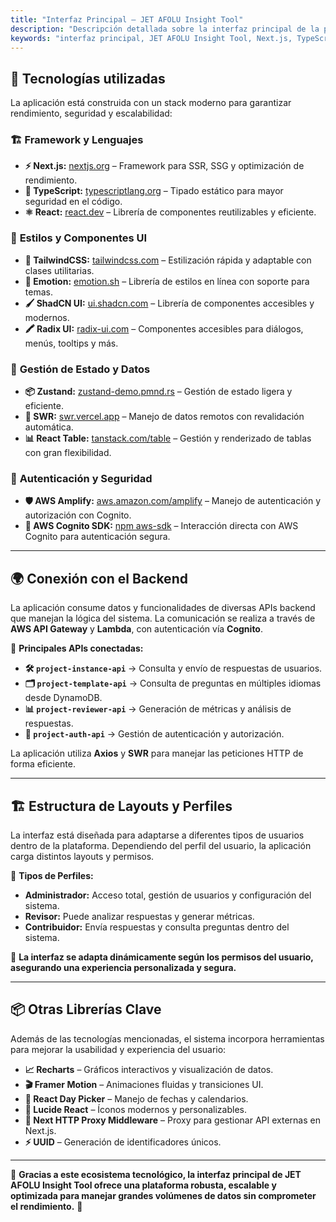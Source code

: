```yaml
---
title: "Interfaz Principal – JET AFOLU Insight Tool"
description: "Descripción detallada sobre la interfaz principal de la plataforma JET AFOLU Insight Tool, basada en Next.js, con un stack tecnológico moderno para garantizar rendimiento, escalabilidad y seguridad."
keywords: "interfaz principal, JET AFOLU Insight Tool, Next.js, TypeScript, React, AWS Amplify, autenticación, seguridad, TailwindCSS, React Table, AWS API Gateway, Cognito"
---
```

## 🚀 Tecnologías utilizadas

La aplicación está construida con un stack moderno para garantizar rendimiento, seguridad y escalabilidad:

### 🏗️ **Framework y Lenguajes**

- **⚡ Next.js:** [nextjs.org](https://nextjs.org/) – Framework para SSR, SSG y optimización de rendimiento.
- **📌 TypeScript:** [typescriptlang.org](https://www.typescriptlang.org/) – Tipado estático para mayor seguridad en el código.
- **⚛️ React:** [react.dev](https://es.react.dev/) – Librería de componentes reutilizables y eficiente.

### 🎨 **Estilos y Componentes UI**

- **🎨 TailwindCSS:** [tailwindcss.com](https://tailwindcss.com/) – Estilización rápida y adaptable con clases utilitarias.
- **💅 Emotion:** [emotion.sh](https://emotion.sh/docs/introduction) – Librería de estilos en línea con soporte para temas.
- **🖌️ ShadCN UI:** [ui.shadcn.com](https://ui.shadcn.com/) – Librería de componentes accesibles y modernos.
- **🖍️ Radix UI:** [radix-ui.com](https://www.radix-ui.com/) – Componentes accesibles para diálogos, menús, tooltips y más.

### 📡 **Gestión de Estado y Datos**

- **📦 Zustand:** [zustand-demo.pmnd.rs](https://zustand-demo.pmnd.rs/) – Gestión de estado ligera y eficiente.
- **🔄 SWR:** [swr.vercel.app](https://swr.vercel.app/) – Manejo de datos remotos con revalidación automática.
- **📊 React Table:** [tanstack.com/table](https://tanstack.com/table) – Gestión y renderizado de tablas con gran flexibilidad.

### 🔐 **Autenticación y Seguridad**

- **🛡️ AWS Amplify:** [aws.amazon.com/amplify](https://aws.amazon.com/amplify/) – Manejo de autenticación y autorización con Cognito.
- **🔑 AWS Cognito SDK:** [npm aws-sdk](https://www.npmjs.com/package/@aws-sdk/client-cognito-identity-provider) – Interacción directa con AWS Cognito para autenticación segura.

---

## 🌍 Conexión con el Backend

La aplicación consume datos y funcionalidades de diversas APIs backend que manejan la lógica del sistema. La comunicación se realiza a través de **AWS API Gateway** y **Lambda**, con autenticación vía **Cognito**.

📡 **Principales APIs conectadas:**

- **🛠️ `project-instance-api`** → Consulta y envío de respuestas de usuarios.
- **🗂️ `project-template-api`** → Consulta de preguntas en múltiples idiomas desde DynamoDB.
- **📊 `project-reviewer-api`** → Generación de métricas y análisis de respuestas.
- **🔐 `project-auth-api`** → Gestión de autenticación y autorización.

La aplicación utiliza **Axios** y **SWR** para manejar las peticiones HTTP de forma eficiente.

---

## 🏗️ Estructura de Layouts y Perfiles

La interfaz está diseñada para adaptarse a diferentes tipos de usuarios dentro de la plataforma. Dependiendo del perfil del usuario, la aplicación carga distintos layouts y permisos.

👤 **Tipos de Perfiles:**

- **Administrador:** Acceso total, gestión de usuarios y configuración del sistema.
- **Revisor:** Puede analizar respuestas y generar métricas.
- **Contribuidor:** Envía respuestas y consulta preguntas dentro del sistema.

📌 **La interfaz se adapta dinámicamente según los permisos del usuario, asegurando una experiencia personalizada y segura.**

---

## 📦 Otras Librerías Clave

Además de las tecnologías mencionadas, el sistema incorpora herramientas para mejorar la usabilidad y experiencia del usuario:

- **📈 Recharts** – Gráficos interactivos y visualización de datos.
- **🎬 Framer Motion** – Animaciones fluidas y transiciones UI.
- **📅 React Day Picker** – Manejo de fechas y calendarios.
- **📜 Lucide React** – Íconos modernos y personalizables.
- **🔄 Next HTTP Proxy Middleware** – Proxy para gestionar API externas en Next.js.
- **⚡ UUID** – Generación de identificadores únicos.

---

📌 **Gracias a este ecosistema tecnológico, la interfaz principal de JET AFOLU Insight Tool ofrece una plataforma robusta, escalable y optimizada para manejar grandes volúmenes de datos sin comprometer el rendimiento.** 🚀
